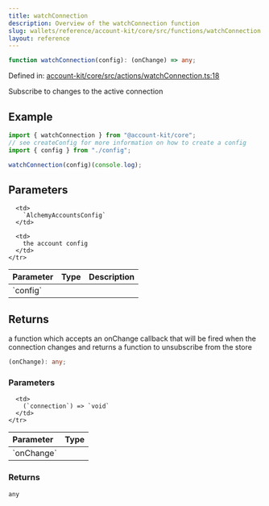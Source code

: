 ```yaml
---
title: watchConnection
description: Overview of the watchConnection function
slug: wallets/reference/account-kit/core/src/functions/watchConnection
layout: reference
---
```


```ts
function watchConnection(config): (onChange) => any;
```

Defined in: [account-kit/core/src/actions/watchConnection.ts:18](https://github.com/alchemyplatform/aa-sdk/blob/5b9429f0f16dcd4ff822527b8de589e19e88faa7/account-kit/core/src/actions/watchConnection.ts#L18)

Subscribe to changes to the active connection

## Example

```ts
import { watchConnection } from "@account-kit/core";
// see createConfig for more information on how to create a config
import { config } from "./config";

watchConnection(config)(console.log);
```

## Parameters

<table>
  <thead>
    <tr>
      <th align="left">Parameter</th>
      <th align="left">Type</th>
      <th align="left">Description</th>
    </tr>
  </thead>

  <tbody>
    <tr>
      <td>
        `config`
      </td>

      <td>
        `AlchemyAccountsConfig`
      </td>

      <td>
        the account config
      </td>
    </tr>

  </tbody>
</table>

## Returns

a function which accepts an onChange callback that will be fired when the connection changes and returns a function to unsubscribe from the store

```ts
(onChange): any;
```

### Parameters

<table>
  <thead>
    <tr>
      <th align="left">Parameter</th>
      <th align="left">Type</th>
    </tr>
  </thead>

  <tbody>
    <tr>
      <td>
        `onChange`
      </td>

      <td>
        (`connection`) => `void`
      </td>
    </tr>

  </tbody>
</table>

### Returns

`any`
